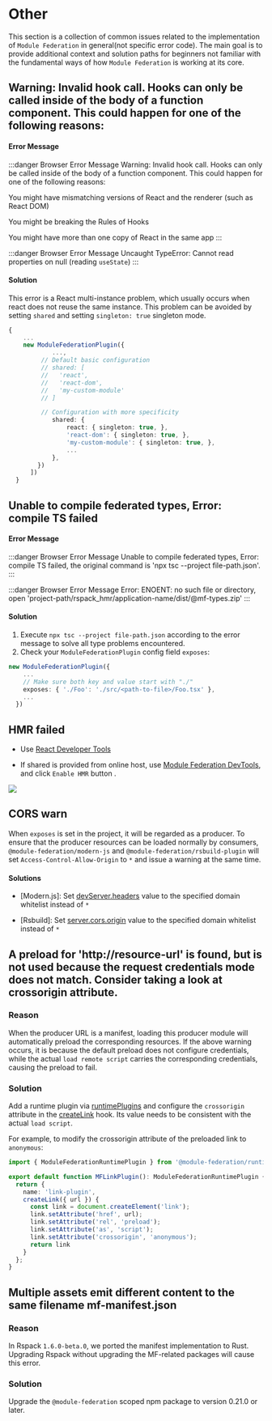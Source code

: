 # Other

This section is a collection of common issues related to the implementation of `Module Federation` in general(not specific error code).
The main goal is to provide additional context and solution paths for beginners not familiar with the fundamental ways of how `Module Federation` is working at its core.

## Warning: Invalid hook call. Hooks can only be called inside of the body of a function component. This could happen for one of the following reasons:
#### Error Message
:::danger Browser Error Message
Warning: Invalid hook call. Hooks can only be called inside of the body of a function component. This could happen for one of the following reasons:

You might have mismatching versions of React and the renderer (such as React DOM)

You might be breaking the Rules of Hooks

You might have more than one copy of React in the same app
:::

:::danger Browser Error Message
Uncaught TypeError: Cannot read properties on null (reading `useState`)
:::

#### Solution

This error is a React multi-instance problem, which usually occurs when react does not reuse the same instance.
This problem can be avoided by setting `shared` and setting `singleton: true` singleton mode.

```ts title="modern.config.js"
{
    ...
    new ModuleFederationPlugin({
            ...,
         // Default basic configuration
         // shared: [
         //   'react',
         //   'react-dom',
         //   'my-custom-module'
         // ]

         // Configuration with more specificity
            shared: {
                react: { singleton: true, },
                'react-dom': { singleton: true, },
                'my-custom-module': { singleton: true, },
                ...
            },
        })
      ])
  }
```

## Unable to compile federated types, Error: compile TS failed

#### Error Message
:::danger Browser Error Message
Unable to compile federated types, Error: compile TS failed, the original command is 'npx tsc --project file-path.json'.
:::

:::danger Browser Error Message
Error: ENOENT: no such file or directory, open 'project-path/rspack_hmr/application-name/dist/@mf-types.zip'
:::

#### Solution

1. Execute `npx tsc --project file-path.json` according to the error message to solve all type problems encountered.
2. Check your `ModuleFederationPlugin` config field `exposes`:

```ts title="[modern|rspack|rsbuild|webpack].config.[js,ts]"
new ModuleFederationPlugin({
    ...
    // Make sure both key and value start with "./"
    exposes: { './Foo': './src/<path-to-file>/Foo.tsx' },
    ...
  })
```

## HMR failed

* Use [React Developer Tools](https://chromewebstore.google.com/detail/react-developer-tools/fmkadmapgofadopljbjfkapdkoienihi)

* If shared is provided from online host, use [Module Federation DevTools](../debug/chrome-devtool), and click `Enable HMR` button .

![](@public/guide/chrome-devtools/mf-devtool-hmr.jpg)

## CORS warn

When `exposes` is set in the project, it will be regarded as a producer. To ensure that the producer resources can be loaded normally by consumers, `@module-federation/modern-js` and `@module-federation/rsbuild-plugin` will set `Access-Control-Allow-Origin` to `*` and issue a warning at the same time.

#### Solutions

* [Modern.js]: Set [devServer.headers](https://modernjs.dev/configure/app/tools/dev-server.html#headers) value to the specified domain whitelist instead of `*`

* [Rsbuild]: Set [server.cors.origin](https://rsbuild.dev/config/server/cors#origin) value to the specified domain whitelist instead of `*`

## A preload for 'http://resource-url' is found, but is not used because the request credentials mode does not match. Consider taking a look at crossorigin attribute.

### Reason

When the producer URL is a manifest, loading this producer module will automatically preload the corresponding resources. If the above warning occurs, it is because the default preload does not configure credentials, while the actual `load remote script` carries the corresponding credentials, causing the preload to fail.

### Solution

Add a runtime plugin via [runtimePlugins](../../configure/runtimeplugins) and configure the `crossorigin` attribute in the [createLink](../../plugin/dev/index#createlink) hook. Its value needs to be consistent with the actual `load script`.

For example, to modify the crossorigin attribute of the preloaded link to `anonymous`:

```ts title="runtimePlugin.ts
import { ModuleFederationRuntimePlugin } from '@module-federation/runtime/types';

export default function MFLinkPlugin(): ModuleFederationRuntimePlugin {
  return {
    name: 'link-plugin',
    createLink({ url }) {
      const link = document.createElement('link');
      link.setAttribute('href', url);
      link.setAttribute('rel', 'preload');
      link.setAttribute('as', 'script');
      link.setAttribute('crossorigin', 'anonymous');
      return link
    }
  };
}
```


## Multiple assets emit different content to the same filename mf-manifest.json

### Reason

In Rspack `1.6.0-beta.0`, we ported the manifest implementation to Rust. Upgrading Rspack without upgrading the MF-related packages will cause this error.

### Solution

Upgrade the `@module-federation` scoped npm package to version 0.21.0 or later.
